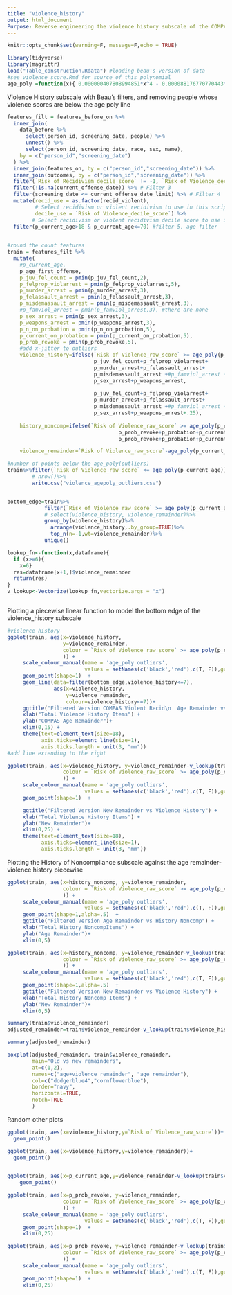 ```yaml
---
title: "violence_history"
output: html_document
Purpose: Reverse engineering the violence history subscale of the COMPAS violent recidivism score
---
```


```r
knitr::opts_chunk$set(warning=F, message=F,echo = TRUE)
```


```r
library(tidyverse)
library(magrittr)
load("Table_construction.Rdata") #loading beau's version of data
#see violence_score.Rmd for source of this polynomial
age_poly =function(x){ 0.000000407808994851*x^4 - 0.000088176770770443*x^3 + 0.007436939324225960*x^2 - 0.316106532730131000*x + 1.553988869973560000}

```


Violence History subscale with Beau's filters, and removing people whose violence scores are below the age poly line

```r
features_filt = features_before_on %>%
  inner_join(
    data_before %>% 
      select(person_id, screening_date, people) %>%
      unnest() %>%
      select(person_id, screening_date, race, sex, name),
    by = c("person_id","screening_date")
  ) %>%
  inner_join(features_on, by = c("person_id","screening_date")) %>%
  inner_join(outcomes, by = c("person_id","screening_date")) %>%
  filter(`Risk of Recidivism_decile_score` != -1, `Risk of Violence_decile_score` != -1) %>% # Filter 1
  filter(!is.na(current_offense_date)) %>% # Filter 3
  filter(screening_date <= current_offense_date_limit) %>% # Filter 4
  mutate(recid_use = as.factor(recid_violent), 
         # Select recidivism or violent recidivism to use in this script 
         decile_use = `Risk of Violence_decile_score`) %>%
        # Select recidivism or violent recidivism decile score to use in this script
  filter(p_current_age>18 & p_current_age<=70) #filter 5, age filter
   

#round the count features 
train = features_filt %>%
  mutate(
    #p_current_age,
    p_age_first_offense,
    p_juv_fel_count = pmin(p_juv_fel_count,2),
    p_felprop_violarrest = pmin(p_felprop_violarrest,5),
    p_murder_arrest = pmin(p_murder_arrest,3),
    p_felassault_arrest = pmin(p_felassault_arrest,3),
    p_misdemassault_arrest = pmin(p_misdemassault_arrest,3),
    #p_famviol_arrest = pmin(p_famviol_arrest,3), #there are none
    p_sex_arrest = pmin(p_sex_arrest,3),
    p_weapons_arrest = pmin(p_weapons_arrest,3),
    p_n_on_probation = pmin(p_n_on_probation,5),
    p_current_on_probation = pmin(p_current_on_probation,5),
    p_prob_revoke = pmin(p_prob_revoke,5),
    #add x-jitter to outliers
    violence_history=ifelse(`Risk of Violence_raw_score` >= age_poly(p_current_age),
                            p_juv_fel_count+p_felprop_violarrest+
                            p_murder_arrest+p_felassault_arrest+
                            p_misdemassault_arrest +#p_famviol_arrest +
                            p_sex_arrest+p_weapons_arrest,
                            
                            p_juv_fel_count+p_felprop_violarrest+
                            p_murder_arrest+p_felassault_arrest+
                            p_misdemassault_arrest +#p_famviol_arrest +
                            p_sex_arrest+p_weapons_arrest+.25),
    
    history_noncomp=ifelse(`Risk of Violence_raw_score` >= age_poly(p_current_age),
                                    p_prob_revoke+p_probation+p_current_on_probation+p_n_on_probation,
                                    p_prob_revoke+p_probation+p_current_on_probation+p_n_on_probation+.25),

    violence_remainder=`Risk of Violence_raw_score`-age_poly(p_current_age))

#number of points below the age_poly(outliers)
train%>%filter(`Risk of Violence_raw_score` <= age_poly(p_current_age))%>%
        # nrow()%>%
        write.csv("violence_agepoly_outliers.csv")


bottom_edge=train%>%
            filter(`Risk of Violence_raw_score` >= age_poly(p_current_age) ) %>% #filter outliers
            # select(violence_history, violence_remainder)%>%
            group_by(violence_history)%>%
              arrange(violence_history,.by_group=TRUE)%>%
              top_n(n=-1,wt=violence_remainder)%>%
            unique()

lookup_fn<-function(x,dataframe){
  if (x>=6){
    x=6}
  res=dataframe[x+1,]$violence_remainder
  return(res)
}
v_lookup<-Vectorize(lookup_fn,vectorize.args = "x")



```


Plotting a piecewise linear function to model the bottom edge of the violence_history subscale
```r
#violence history
ggplot(train, aes(x=violence_history, 
                  y=violence_remainder,
                  colour = `Risk of Violence_raw_score` >= age_poly(p_current_age)
                  )) +
     scale_colour_manual(name = 'age_poly outliers', 
                         values = setNames(c('black','red'),c(T, F)),guide=F) +
     geom_point(shape=1)  +
     geom_line(data=filter(bottom_edge,violence_history<=7),
               aes(x=violence_history,
                   y=violence_remainder,
                   colour=violence_history<=7))+
     ggtitle("Filtered Version COMPAS Violent Recid\n  Age Remainder vs Violence History") +
     xlab("Total Violence History Items") +
     ylab("COMPAS Age Remainder")+
     xlim(0,15) +
     theme(text=element_text(size=18),
           axis.ticks=element_line(size=1),
           axis.ticks.length = unit(3, "mm"))
#add line extending to the right

ggplot(train, aes(x=violence_history, y=violence_remainder-v_lookup(train$violence_history,bottom_edge),
                  colour = `Risk of Violence_raw_score` >= age_poly(p_current_age)
                  )) +
     scale_colour_manual(name = 'age_poly outliers', 
                         values = setNames(c('black','red'),c(T, F)),guide=F) +
     geom_point(shape=1)  +

     ggtitle("Filtered Version New Remainder vs Violence History") +
     xlab("Total Violence History Items") +
     ylab("New Remainder")+
     xlim(0,25) +
     theme(text=element_text(size=18),
           axis.ticks=element_line(size=1),
           axis.ticks.length = unit(3, "mm"))


```


Plotting the History of Noncompliance subscale against the age remainder-violence history piecewise
```r
ggplot(train, aes(x=history_noncomp, y=violence_remainder,
                  colour = `Risk of Violence_raw_score` >= age_poly(p_current_age)
                  )) +
     scale_colour_manual(name = 'age_poly outliers', 
                         values = setNames(c('black','red'),c(T, F)),guide=F) +
     geom_point(shape=1,alpha=.5)  +
     ggtitle("Filtered Version Age Remainder vs History Noncomp") +
     xlab("Total History NoncompItems") +
     ylab("Age Remainder")+
     xlim(0,5) 

ggplot(train, aes(x=history_noncomp, y=violence_remainder-v_lookup(train$violence_history,bottom_edge),
                  colour = `Risk of Violence_raw_score` >= age_poly(p_current_age)
                  )) +
     scale_colour_manual(name = 'age_poly outliers', 
                         values = setNames(c('black','red'),c(T, F)),guide=F) +
     geom_point(shape=1,alpha=.5)  +
     ggtitle("Filtered Version New Remainder vs Violence History") +
     xlab("Total History Noncomp Items") +
     ylab("New Remainder")+
     xlim(0,5) 

summary(train$violence_remainder)
adjusted_remainder=train$violence_remainder-v_lookup(train$violence_history,bottom_edge)

summary(adjusted_remainder)

boxplot(adjusted_remainder, train$violence_remainder,
        main="Old vs new remainders",
        at=c(1,2),
        names=c("age+violence remainder", "age remainder"),
        col=c("dodgerblue4","cornflowerblue"),
        border="navy",
        horizontal=TRUE,
        notch=TRUE
        )

```


Random other plots
```r
ggplot(train, aes(x=violence_history,y=`Risk of Violence_raw_score`))+
  geom_point()

ggplot(train, aes(x=violence_history,y=violence_remainder))+
  geom_point()


ggplot(train, aes(x=p_current_age,y=violence_remainder-v_lookup(train$violence_history,bottom_edge)))+
    geom_point()

ggplot(train, aes(x=p_prob_revoke, y=violence_remainder,
                  colour = `Risk of Violence_raw_score` >= age_poly(p_current_age)
                  )) +
     scale_colour_manual(name = 'age_poly outliers', 
                         values = setNames(c('black','red'),c(T, F)),guide=F) +
     geom_point(shape=1)  +
     xlim(0,25) 

ggplot(train, aes(x=p_prob_revoke, y=violence_remainder-v_lookup(train$violence_history,bottom_edge),
                  colour = `Risk of Violence_raw_score` >= age_poly(p_current_age)
                  )) +
     scale_colour_manual(name = 'age_poly outliers', 
                         values = setNames(c('black','red'),c(T, F)),guide=F) +
     geom_point(shape=1)  +
     xlim(0,25) 



```


